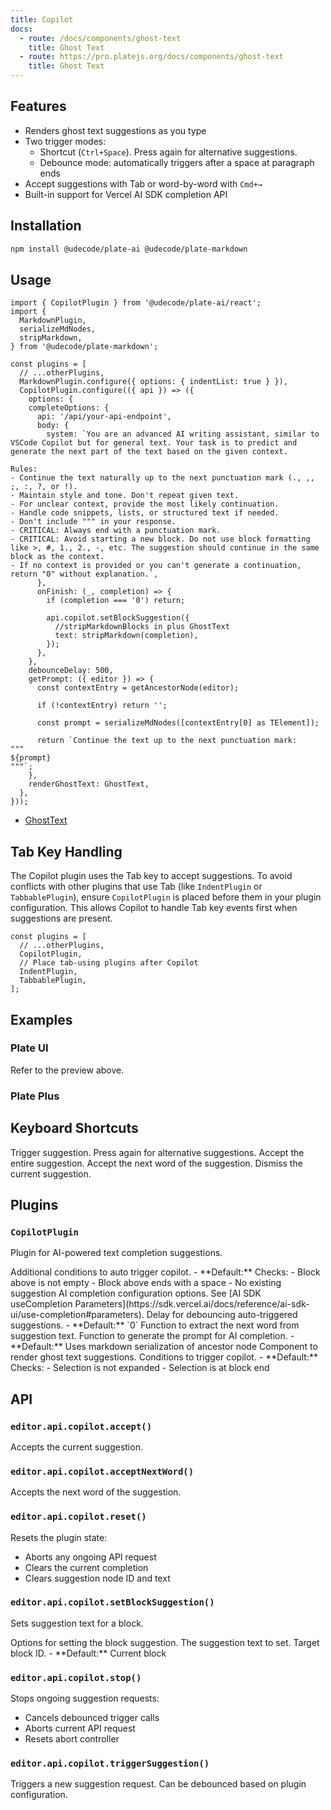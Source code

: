 ```yaml
---
title: Copilot
docs:
  - route: /docs/components/ghost-text
    title: Ghost Text
  - route: https://pro.platejs.org/docs/components/ghost-text
    title: Ghost Text
---
```


<ComponentPreview name="copilot-demo" />

<PackageInfo>

## Features

- Renders ghost text suggestions as you type
- Two trigger modes:
  - Shortcut (`Ctrl+Space`). Press again for alternative suggestions.
  - Debounce mode: automatically triggers after a space at paragraph ends
- Accept suggestions with Tab or word-by-word with `Cmd+→`
- Built-in support for Vercel AI SDK completion API

</PackageInfo>

## Installation

```bash
npm install @udecode/plate-ai @udecode/plate-markdown
```

## Usage

```tsx
import { CopilotPlugin } from '@udecode/plate-ai/react';
import {
  MarkdownPlugin,
  serializeMdNodes,
  stripMarkdown,
} from '@udecode/plate-markdown';
```

```tsx
const plugins = [
  // ...otherPlugins,
  MarkdownPlugin.configure({ options: { indentList: true } }),
  CopilotPlugin.configure(({ api }) => ({
    options: {
    completeOptions: {
      api: '/api/your-api-endpoint',
      body: {
        system: `You are an advanced AI writing assistant, similar to VSCode Copilot but for general text. Your task is to predict and generate the next part of the text based on the given context.

Rules:
- Continue the text naturally up to the next punctuation mark (., ,, ;, :, ?, or !).
- Maintain style and tone. Don't repeat given text.
- For unclear context, provide the most likely continuation.
- Handle code snippets, lists, or structured text if needed.
- Don't include """ in your response.
- CRITICAL: Always end with a punctuation mark.
- CRITICAL: Avoid starting a new block. Do not use block formatting like >, #, 1., 2., -, etc. The suggestion should continue in the same block as the context.
- If no context is provided or you can't generate a continuation, return "0" without explanation.`,
      },
      onFinish: (_, completion) => {
        if (completion === '0') return;

        api.copilot.setBlockSuggestion({
          //stripMarkdownBlocks in plus GhostText
          text: stripMarkdown(completion),
        });
      },
    },
    debounceDelay: 500,
    getPrompt: ({ editor }) => {
      const contextEntry = getAncestorNode(editor);

      if (!contextEntry) return '';

      const prompt = serializeMdNodes([contextEntry[0] as TElement]);

      return `Continue the text up to the next punctuation mark:
"""
${prompt}
"""`;
    },
    renderGhostText: GhostText,
  },
}));
```

- [GhostText](/docs/components/ghost-text)

## Tab Key Handling

The Copilot plugin uses the Tab key to accept suggestions. To avoid conflicts with other plugins that use Tab (like `IndentPlugin` or `TabbablePlugin`), ensure `CopilotPlugin` is placed before them in your plugin configuration. This allows Copilot to handle Tab key events first when suggestions are present.

```tsx
const plugins = [
  // ...otherPlugins,
  CopilotPlugin,
  // Place tab-using plugins after Copilot
  IndentPlugin,
  TabbablePlugin,
];
```

## Examples

### Plate UI

Refer to the preview above.

### Plate Plus

<ComponentPreviewPro name="copilot-pro" />

## Keyboard Shortcuts

<KeyTable>
  <KeyTableItem hotkey="Ctrl + Space">
    Trigger suggestion. Press again for alternative suggestions.
  </KeyTableItem>
  <KeyTableItem hotkey="Tab">Accept the entire suggestion.</KeyTableItem>
  <KeyTableItem hotkey="Cmd + →">
    Accept the next word of the suggestion.
  </KeyTableItem>
  <KeyTableItem hotkey="Escape">Dismiss the current suggestion.</KeyTableItem>
</KeyTable>

## Plugins

### `CopilotPlugin`

Plugin for AI-powered text completion suggestions.

<API name="CopilotPlugin">
<APIOptions>
  <APIItem name="autoTriggerQuery" type="(options: { editor: PlateEditor }) => boolean" optional>
    Additional conditions to auto trigger copilot.
    - **Default:** Checks:
      - Block above is not empty
      - Block above ends with a space
      - No existing suggestion
  </APIItem>
  <APIItem name="completeOptions" type="Partial<CompleteOptions>">
    AI completion configuration options. See [AI SDK useCompletion Parameters](https://sdk.vercel.ai/docs/reference/ai-sdk-ui/use-completion#parameters).
  </APIItem>
  <APIItem name="debounceDelay" type="number" optional>
    Delay for debouncing auto-triggered suggestions.
    - **Default:** `0`
  </APIItem>
  <APIItem name="getNextWord" type="(options: { text: string }) => { firstWord: string; remainingText: string }" optional>
    Function to extract the next word from suggestion text.
  </APIItem>
  <APIItem name="getPrompt" type="(options: { editor: PlateEditor }) => string" optional>
    Function to generate the prompt for AI completion.
    - **Default:** Uses markdown serialization of ancestor node
  </APIItem>
  <APIItem name="renderGhostText" type="(() => React.ReactNode) | null" optional>
    Component to render ghost text suggestions.
  </APIItem>
  <APIItem name="triggerQuery" type="(options: { editor: PlateEditor }) => boolean" optional>
    Conditions to trigger copilot.
    - **Default:** Checks:
      - Selection is not expanded
      - Selection is at block end
  </APIItem>
</APIOptions>
</API>

## API

### `editor.api.copilot.accept()`

Accepts the current suggestion.

### `editor.api.copilot.acceptNextWord()`

Accepts the next word of the suggestion.

### `editor.api.copilot.reset()`

Resets the plugin state:

- Aborts any ongoing API request
- Clears the current completion
- Clears suggestion node ID and text

### `editor.api.copilot.setBlockSuggestion()`

Sets suggestion text for a block.

<API name="setBlockSuggestion">
<APIParameters>
  <APIItem name="options" type="SetBlockSuggestionOptions">
    Options for setting the block suggestion.
  </APIItem>
</APIParameters>

<APIOptions type="SetBlockSuggestionOptions">
  <APIItem name="text" type="string">
    The suggestion text to set.
  </APIItem>
  <APIItem name="id" type="string" optional>
    Target block ID.
    - **Default:** Current block
  </APIItem>
</APIOptions>
</API>

### `editor.api.copilot.stop()`

Stops ongoing suggestion requests:

- Cancels debounced trigger calls
- Aborts current API request
- Resets abort controller

### `editor.api.copilot.triggerSuggestion()`

Triggers a new suggestion request. Can be debounced based on plugin configuration.
